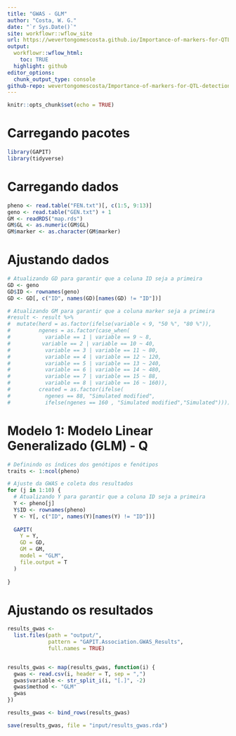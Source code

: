 ```yaml
---
title: "GWAS - GLM"
author: "Costa, W. G."
date: "`r Sys.Date()`"
site: workflowr::wflow_site
url: https://wevertongomescosta.github.io/Importance-of-markers-for-QTL-detection-by-machine-learning-methods/
output:
  workflowr::wflow_html:
    toc: TRUE
  highlight: github
editor_options:
  chunk_output_type: console
github-repo: wevertongomescosta/Importance-of-markers-for-QTL-detection-by-machine-learning-methods
---
```


```r
knitr::opts_chunk$set(echo = TRUE)
```

# Carregando pacotes

```r
library(GAPIT)
library(tidyverse)
```

# Carregando dados

```r
pheno <- read.table("FEN.txt")[, c(1:5, 9:13)]
geno <- read.table("GEN.txt") + 1
GM <- readRDS("map.rds")
GM$GL <- as.numeric(GM$GL)
GM$marker <- as.character(GM$marker)
```

# Ajustando dados

```r
# Atualizando GD para garantir que a coluna ID seja a primeira
GD <- geno
GD$ID <- rownames(geno)
GD <- GD[, c("ID", names(GD)[names(GD) != "ID"])]

# Atualizando GM para garantir que a coluna marker seja a primeira
#result <- result %>%
#  mutate(herd = as.factor(ifelse(variable < 9, "50 %", "80 %")),
#         ngenes = as.factor(case_when(
#           variable == 1 | variable == 9 ~ 8,
#          variable == 2 | variable == 10 ~ 40,
#           variable == 3 | variable == 11 ~ 80,
#           variable == 4 | variable == 12 ~ 120,
#           variable == 5 | variable == 13 ~ 240,
#           variable == 6 | variable == 14 ~ 480,
#           variable == 7 | variable == 15 ~ 88,
#           variable == 8 | variable == 16 ~ 160)),
#         created = as.factor(ifelse(
#           ngenes == 88, "Simulated modified",
#           ifelse(ngenes == 160 , "Simulated modified","Simulated"))))
```

# Modelo 1: Modelo Linear Generalizado (GLM) - Q

```r
# Definindo os índices dos genótipos e fenótipos
traits <- 1:ncol(pheno)

# Ajuste da GWAS e coleta dos resultados
for (j in 1:10) {
  # Atualizando Y para garantir que a coluna ID seja a primeira
  Y <- pheno[j]
  Y$ID <- rownames(pheno)
  Y <- Y[, c("ID", names(Y)[names(Y) != "ID"])]
  
  GAPIT(
    Y = Y,
    GD = GD,
    GM = GM,
    model = "GLM",
    file.output = T
  )
  
}
```

# Ajustando os resultados

```r
results_gwas <-
  list.files(path = "output/",
             pattern = "GAPIT.Association.GWAS_Results",
             full.names = TRUE)


results_gwas <- map(results_gwas, function(i) {
  gwas <- read.csv(i, header = T, sep = ",")
  gwas$variable <- str_split_i(i, "[.]", -2)
  gwas$method <- "GLM"
  gwas
})

results_gwas <- bind_rows(results_gwas)

save(results_gwas, file = "input/results_gwas.rda")
```
